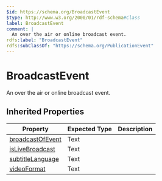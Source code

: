 ```yaml
---
$id: https://schema.org/BroadcastEvent
$type: http://www.w3.org/2000/01/rdf-schema#Class
label: BroadcastEvent
comment: |
  An over the air or online broadcast event.
rdfs:label: "BroadcastEvent"
rdfs:subClassOf: "https://schema.org/PublicationEvent"
---
```


# BroadcastEvent

An over the air or online broadcast event.

## Inherited Properties

| Property | Expected Type | Description |
| --- | --- | --- |
| [broadcastOfEvent](https://schema.org/broadcastOfEvent) | Text |  |
| [isLiveBroadcast](https://schema.org/isLiveBroadcast) | Text |  |
| [subtitleLanguage](https://schema.org/subtitleLanguage) | Text |  |
| [videoFormat](https://schema.org/videoFormat) | Text |  |
